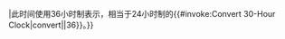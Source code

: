 {{abbr|{{#invoke:Convert 30-Hour Clock|verify|{{{1}}}|36}}|此时间使用36小时制表示，相当于24小时制的{{#invoke:Convert 30-Hour Clock|convert|{{{1}}}|36}}。}}